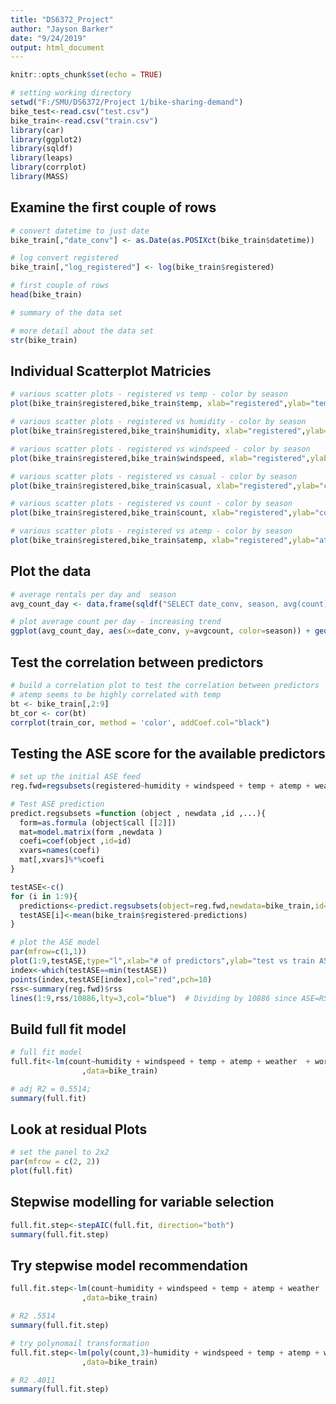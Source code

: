 ```yaml
---
title: "DS6372_Project"
author: "Jayson Barker"
date: "9/24/2019"
output: html_document
---
```


```r
knitr::opts_chunk$set(echo = TRUE)
```


```r
# setting working directory
setwd("F:/SMU/DS6372/Project 1/bike-sharing-demand")
bike_test<-read.csv("test.csv")
bike_train<-read.csv("train.csv")
library(car)
library(ggplot2)
library(sqldf)
library(leaps)
library(corrplot)
library(MASS)

```


## Examine the first couple of rows
```r

# convert datetime to just date
bike_train[,"date_conv"] <- as.Date(as.POSIXct(bike_train$datetime))

# log convert registered
bike_train[,"log_registered"] <- log(bike_train$registered)

# first couple of rows
head(bike_train)

# summary of the data set

# more detail about the data set
str(bike_train)

```


## Individual Scatterplot Matricies
```r

# various scatter plots - registered vs temp - color by season
plot(bike_train$registered,bike_train$temp, xlab="registered",ylab="temp", col = bike_train$season)

# various scatter plots - registered vs humidity - color by season
plot(bike_train$registered,bike_train$humidity, xlab="registered",ylab="humidity", col = bike_train$season)

# various scatter plots - registered vs windspeed - color by season
plot(bike_train$registered,bike_train$windspeed, xlab="registered",ylab="windspeed", col = bike_train$season)

# various scatter plots - registered vs casual - color by season
plot(bike_train$registered,bike_train$casual, xlab="registered",ylab="casual", col = bike_train$season)

# various scatter plots - registered vs count - color by season
plot(bike_train$registered,bike_train$count, xlab="registered",ylab="count", col = bike_train$season)

# various scatter plots - registered vs atemp - color by season
plot(bike_train$registered,bike_train$atemp, xlab="registered",ylab="atemp", col = bike_train$season)

```


## Plot the data
```r

# average rentals per day and  season
avg_count_day <- data.frame(sqldf("SELECT date_conv, season, avg(count) as 'avgcount' FROM bike_train GROUP BY date_conv, season ORDER BY date_conv DESC")) 

# plot average count per day - increasing trend
ggplot(avg_count_day, aes(x=date_conv, y=avgcount, color=season)) + geom_point(data = avg_count_day) + geom_line(data = avg_count_day)+ggtitle("Bikes Rented By Date")

```


## Test the correlation between predictors
```r

# build a correlation plot to test the correlation between predictors
# atemp seems to be highly correlated with temp
bt <- bike_train[,2:9]
bt_cor <- cor(bt)
corrplot(train_cor, method = 'color', addCoef.col="black")

```


## Testing the ASE score for the available predictors
```r

# set up the initial ASE feed
reg.fwd=regsubsets(registered~humidity + windspeed + temp + atemp + weather  + workingday + holiday + season + casual ,data=bike_train,method="forward",nvmax=9)

# Test ASE prediction
predict.regsubsets =function (object , newdata ,id ,...){
  form=as.formula (object$call [[2]])
  mat=model.matrix(form ,newdata )
  coefi=coef(object ,id=id)
  xvars=names(coefi)
  mat[,xvars]%*%coefi
}

testASE<-c()
for (i in 1:9){
  predictions<-predict.regsubsets(object=reg.fwd,newdata=bike_train,id=i) 
  testASE[i]<-mean(bike_train$registered-predictions)
}

# plot the ASE model
par(mfrow=c(1,1))
plot(1:9,testASE,type="l",xlab="# of predictors",ylab="test vs train ASE")
index<-which(testASE==min(testASE))
points(index,testASE[index],col="red",pch=10)
rss<-summary(reg.fwd)$rss
lines(1:9,rss/10886,lty=3,col="blue")  # Dividing by 10886 since ASE=RSS/sample size

```

## Build full fit model
```r

# full fit model
full.fit<-lm(count~humidity + windspeed + temp + atemp + weather  + workingday + holiday + season + casual
                ,data=bike_train)

# adj R2 = 0.5514;
summary(full.fit)


```


## Look at residual Plots
```r

# set the panel to 2x2
par(mfrow = c(2, 2))
plot(full.fit)

```

## Stepwise modelling for variable selection
```r
full.fit.step<-stepAIC(full.fit, direction="both")
summary(full.fit.step)
```


## Try stepwise model recommendation
```r

full.fit.step<-lm(count~humidity + windspeed + temp + atemp + weather  + workingday + holiday + season + casual 
                ,data=bike_train)

# R2 .5514
summary(full.fit.step)

# try polynomail transformation
full.fit.step<-lm(poly(count,3)~humidity + windspeed + temp + atemp + weather  + workingday + holiday + season + casual 
                ,data=bike_train)

# R2 .4011
summary(full.fit.step)




```
